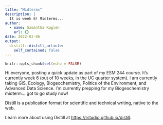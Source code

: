 ```yaml
---
title: "Midterms"
description: |
  It is week 6! Midterms...
author:
  - name: Samantha Kuglen
    url: {}
date: 2022-02-06
output:
  distill::distill_article:
    self_contained: false
---
```



```r
knitr::opts_chunk$set(echo = FALSE)
```

Hi everyone, posting a quick update as part of my ESM 244 course. It's currently week 6 (out of 10 weeks, in the UC quarter system). I am currently taking GIS, Ecology, Biogeochemistry, Politics of the Environment, and Advanced Data Science. I'm currently prepping for my Biogeochemistry midterm... got to go study now! 

Distill is a publication format for scientific and technical writing, native to the web.

Learn more about using Distill at <https://rstudio.github.io/distill>.


